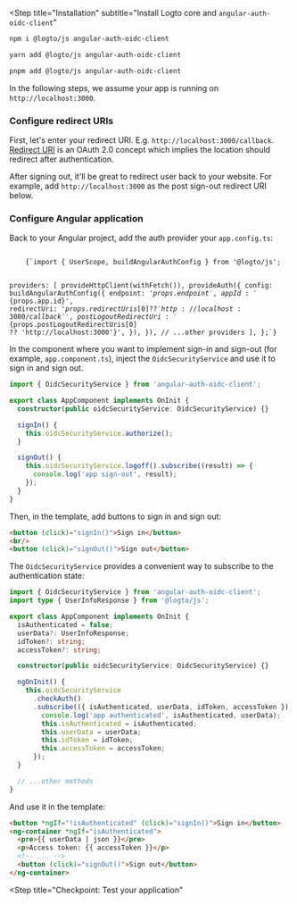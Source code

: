 

<Steps>

<Step
  title="Installation"
  subtitle="Install Logto core and `angular-auth-oidc-client`"
>
<Tabs>
<TabItem value="npm" label="npm">

```bash
npm i @logto/js angular-auth-oidc-client
```

</TabItem>
<TabItem value="yarn" label="Yarn">

```bash
yarn add @logto/js angular-auth-oidc-client
```

</TabItem>
<TabItem value="pnpm" label="pnpm">

```bash
pnpm add @logto/js angular-auth-oidc-client
```

</TabItem>
</Tabs>
</Step>

<Step title="Configure application">

<InlineNotification>
  In the following steps, we assume your app is running on <code>http://localhost:3000</code>.
</InlineNotification>

### Configure redirect URIs

First, let's enter your redirect URI. E.g. `http://localhost:3000/callback`. [Redirect URI](https://www.oauth.com/oauth2-servers/redirect-uris/) is an OAuth 2.0 concept which implies the location should redirect after authentication.

<UriInputField name="redirectUris" />

After signing out, it'll be great to redirect user back to your website. For example, add `http://localhost:3000` as the post sign-out redirect URI below.

<UriInputField name="postLogoutRedirectUris" />

### Configure Angular application

Back to your Angular project, add the auth provider your `app.config.ts`:

<Code className="language-tsx">
    {`import { UserScope, buildAngularAuthConfig } from '@logto/js';

  providers: [
    provideHttpClient(withFetch()),
    provideAuth({
      config: buildAngularAuthConfig({
        endpoint: '${props.endpoint}',
        appId: '${props.app.id}',
        redirectUri: '${props.redirectUris[0] ?? 'http://localhost:3000/callback'}',
        postLogoutRedirectUri: '${props.postLogoutRedirectUris[0] ?? 'http://localhost:3000'}',
      }),
    }),
    // ...other providers
  ],
};`}
</Code>

</Step>

<Step title="Implement sign-in and sign-out">

In the component where you want to implement sign-in and sign-out (for example, `app.component.ts`), inject the `OidcSecurityService` and use it to sign in and sign out.

```ts
import { OidcSecurityService } from 'angular-auth-oidc-client';

export class AppComponent implements OnInit {
  constructor(public oidcSecurityService: OidcSecurityService) {}

  signIn() {
    this.oidcSecurityService.authorize();
  }

  signOut() {
    this.oidcSecurityService.logoff().subscribe((result) => {
      console.log('app sign-out', result);
    });
  }
}
```

Then, in the template, add buttons to sign in and sign out:

```html
<button (click)="signIn()">Sign in</button>
<br/>
<button (click)="signOut()">Sign out</button>
```

</Step>

<Step title="Subscribe to authentication state and display user information">

The `OidcSecurityService` provides a convenient way to subscribe to the authentication state:

```ts
import { OidcSecurityService } from 'angular-auth-oidc-client';
import type { UserInfoResponse } from '@logto/js';

export class AppComponent implements OnInit {
  isAuthenticated = false;
  userData?: UserInfoResponse;
  idToken?: string;
  accessToken?: string;

  constructor(public oidcSecurityService: OidcSecurityService) {}

  ngOnInit() {
    this.oidcSecurityService
      .checkAuth()
      .subscribe(({ isAuthenticated, userData, idToken, accessToken }) => {
        console.log('app authenticated', isAuthenticated, userData);
        this.isAuthenticated = isAuthenticated;
        this.userData = userData;
        this.idToken = idToken;
        this.accessToken = accessToken;
      });
  }

  // ...other methods
}
```

And use it in the template:

```html
<button *ngIf="!isAuthenticated" (click)="signIn()">Sign in</button>
<ng-container *ngIf="isAuthenticated">
  <pre>{{ userData | json }}</pre>
  <p>Access token: {{ accessToken }}</p>
  <!-- ... -->
  <button (click)="signOut()">Sign out</button>
</ng-container>
```

</Step>

<Step
  title="Checkpoint: Test your application"
>

<Checkpoint />

</Step>

</Steps>
